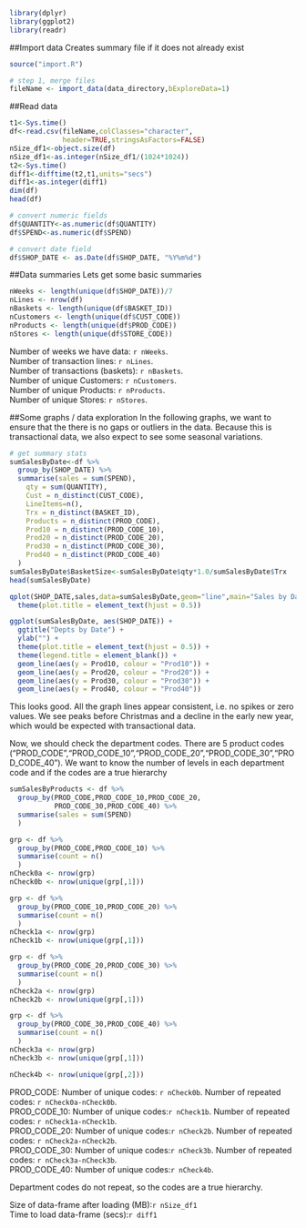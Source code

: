 
```{r results='hide',warning=FALSE}
library(dplyr)
library(ggplot2)
library(readr)
```

##Import data
Creates summary file if it does not already exist
```{r}
source("import.R")

# step 1, merge files
fileName <- import_data(data_directory,bExploreData=1)
```

##Read data
```{r}
t1<-Sys.time()
df<-read.csv(fileName,colClasses="character",
             header=TRUE,stringsAsFactors=FALSE)
nSize_df1<-object.size(df)
nSize_df1<-as.integer(nSize_df1/(1024*1024))
t2<-Sys.time()
diff1<-difftime(t2,t1,units="secs")
diff1<-as.integer(diff1)
dim(df)
head(df)

# convert numeric fields
df$QUANTITY<-as.numeric(df$QUANTITY)
df$SPEND<-as.numeric(df$SPEND)

# convert date field
df$SHOP_DATE <- as.Date(df$SHOP_DATE, "%Y%m%d")
```
##Data summaries
Lets get some basic summaries
```{r}
nWeeks <- length(unique(df$SHOP_DATE))/7
nLines <- nrow(df)
nBaskets <- length(unique(df$BASKET_ID))
nCustomers <- length(unique(df$CUST_CODE))
nProducts <- length(unique(df$PROD_CODE))
nStores <- length(unique(df$STORE_CODE))
```
Number of weeks we have data: `r nWeeks`.  
Number of transaction lines: `r nLines`.  
Number of transactions (baskets): `r nBaskets`.  
Number of unique Customers: `r nCustomers`.  
Number of unique Products: `r nProducts`.  
Number of unique Stores: `r nStores`.  

##Some graphs / data exploration
In the following graphs, we want to ensure that the there is no gaps or outliers in the data. Because this is transactional data, we also expect to see some seasonal variations.
```{r fig.width=10}
# get summary stats
sumSalesByDate<-df %>%
  group_by(SHOP_DATE) %>%
  summarise(sales = sum(SPEND),
    qty = sum(QUANTITY),
    Cust = n_distinct(CUST_CODE),
    LineItems=n(),
    Trx = n_distinct(BASKET_ID),
    Products = n_distinct(PROD_CODE),
    Prod10 = n_distinct(PROD_CODE_10),
    Prod20 = n_distinct(PROD_CODE_20),
    Prod30 = n_distinct(PROD_CODE_30),
    Prod40 = n_distinct(PROD_CODE_40)
  )
sumSalesByDate$BasketSize<-sumSalesByDate$qty*1.0/sumSalesByDate$Trx
head(sumSalesByDate)

qplot(SHOP_DATE,sales,data=sumSalesByDate,geom="line",main="Sales by Date")+
  theme(plot.title = element_text(hjust = 0.5))

ggplot(sumSalesByDate, aes(SHOP_DATE)) +
  ggtitle("Depts by Date") +
  ylab("") +
  theme(plot.title = element_text(hjust = 0.5)) +
  theme(legend.title = element_blank()) +
  geom_line(aes(y = Prod10, colour = "Prod10")) + 
  geom_line(aes(y = Prod20, colour = "Prod20")) + 
  geom_line(aes(y = Prod30, colour = "Prod30")) + 
  geom_line(aes(y = Prod40, colour = "Prod40"))
```
This looks good. All the graph lines appear consistent, i.e. no spikes or zero values. We see peaks before Christmas and a decline in the early new year, which would be expected with transactional data.

Now, we should check the department codes. There are 5 product codes ("PROD_CODE","PROD_CODE_10","PROD_CODE_20","PROD_CODE_30","PROD_CODE_40"). We want to know the number of levels in each department code and if the codes are a true hierarchy

```{r}
sumSalesByProducts <- df %>%
  group_by(PROD_CODE,PROD_CODE_10,PROD_CODE_20,
           PROD_CODE_30,PROD_CODE_40) %>%
  summarise(sales = sum(SPEND)
  )

grp <- df %>%
  group_by(PROD_CODE,PROD_CODE_10) %>%
  summarise(count = n()
  )
nCheck0a <- nrow(grp)
nCheck0b <- nrow(unique(grp[,1]))

grp <- df %>%
  group_by(PROD_CODE_10,PROD_CODE_20) %>%
  summarise(count = n()
  )
nCheck1a <- nrow(grp)
nCheck1b <- nrow(unique(grp[,1]))

grp <- df %>%
  group_by(PROD_CODE_20,PROD_CODE_30) %>%
  summarise(count = n()
  )
nCheck2a <- nrow(grp)
nCheck2b <- nrow(unique(grp[,1]))

grp <- df %>%
  group_by(PROD_CODE_30,PROD_CODE_40) %>%
  summarise(count = n()
  )
nCheck3a <- nrow(grp)
nCheck3b <- nrow(unique(grp[,1]))

nCheck4b <- nrow(unique(grp[,2]))
```
PROD_CODE: Number of unique codes: `r nCheck0b`. Number of repeated codes: `r nCheck0a-nCheck0b`.  
PROD_CODE_10: Number of unique codes:`r nCheck1b`. Number of repeated codes: `r nCheck1a-nCheck1b`.  
PROD_CODE_20: Number of unique codes:`r nCheck2b`. Number of repeated codes: `r nCheck2a-nCheck2b`.  
PROD_CODE_30: Number of unique codes:`r nCheck3b`. Number of repeated codes: `r nCheck3a-nCheck3b`.  
PROD_CODE_40: Number of unique codes:`r nCheck4b`.  

Department codes do not repeat, so the codes are a true hierarchy.  

Size of data-frame after loading (MB):`r nSize_df1`  
Time to load data-frame (secs):`r diff1`  
